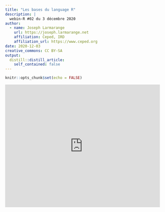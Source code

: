 ```yaml
---
title: "Les bases du language R"
description: |
  webin-R #02 du 3 décembre 2020
author:
  - name: Joseph Larmarange
    url: https://joseph.larmarange.net
    affiliation: Ceped, IRD
    affiliation_url: https://www.ceped.org
date: 2020-12-03
creative_commons: CC BY-SA
output:
  distill::distill_article:
    self_contained: false
---
```



```r
knitr::opts_chunk$set(echo = FALSE)
```

<iframe width="100%" height="400" src="https://www.youtube.com/embed/Eh8piunoqQc" frameborder="0" allow="accelerometer; autoplay; clipboard-write; encrypted-media; gyroscope; picture-in-picture" allowfullscreen></iframe>